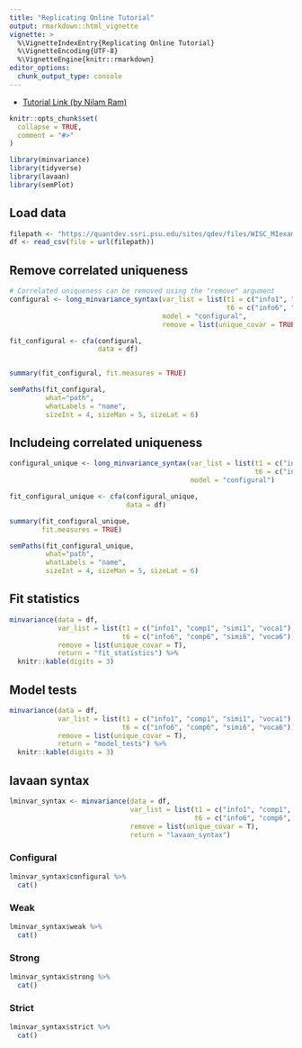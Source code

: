 ```yaml
---
title: "Replicating Online Tutorial"
output: rmarkdown::html_vignette
vignette: >
  %\VignetteIndexEntry{Replicating Online Tutorial}
  %\VignetteEncoding{UTF-8}
  %\VignetteEngine{knitr::rmarkdown}
editor_options: 
  chunk_output_type: console
---
```


- [Tutorial Link (by Nilam Ram)](https://quantdev.ssri.psu.edu/tutorials/intro-basics-longitudinal-measurement-invariance)


```r
knitr::opts_chunk$set(
  collapse = TRUE,
  comment = "#>"
)
```

```r
library(minvariance)
library(tidyverse)
library(lavaan)
library(semPlot)
```

## Load data

```r

filepath <- "https://quantdev.ssri.psu.edu/sites/qdev/files/WISC_MIexample.csv"
df <- read_csv(file = url(filepath))

```

## Remove correlated uniqueness

```r
# Correlated uniqueness can be removed using the "remove" argument
configural <- long_minvariance_syntax(var_list = list(t1 = c("info1", "comp1", "simi1", "voca1"),
                                                      t6 = c("info6", "comp6", "simi6", "voca6")),
                                      model = "configural", 
                                      remove = list(unique_covar = TRUE))

fit_configural <- cfa(configural,
                      data = df)


summary(fit_configural, fit.measures = TRUE)

```

```r

semPaths(fit_configural, 
         what="path",
         whatLabels = "name",
         sizeInt = 4, sizeMan = 5, sizeLat = 6)

```

## Includeing correlated uniqueness

```r

configural_unique <- long_minvariance_syntax(var_list = list(t1 = c("info1", "comp1", "simi1", "voca1"),
                                                             t6 = c("info6", "comp6", "simi6", "voca6")),
                                             model = "configural")

fit_configural_unique <- cfa(configural_unique,
                             data = df)

summary(fit_configural_unique, 
        fit.measures = TRUE)

```

```r

semPaths(fit_configural_unique, 
         what="path",
         whatLabels = "name",
         sizeInt = 4, sizeMan = 5, sizeLat = 6)

```

## Fit statistics

```r

minvariance(data = df, 
            var_list = list(t1 = c("info1", "comp1", "simi1", "voca1"),
                            t6 = c("info6", "comp6", "simi6", "voca6")),
            remove = list(unique_covar = T), 
            return = "fit_statistics") %>% 
  knitr::kable(digits = 3)

```

## Model tests

```r

minvariance(data = df, 
            var_list = list(t1 = c("info1", "comp1", "simi1", "voca1"),
                            t6 = c("info6", "comp6", "simi6", "voca6")),
            remove = list(unique_covar = T), 
            return = "model_tests") %>% 
  knitr::kable(digits = 3)

```


## lavaan syntax


```r

lminvar_syntax <- minvariance(data = df, 
                              var_list = list(t1 = c("info1", "comp1", "simi1", "voca1"),
                                              t6 = c("info6", "comp6", "simi6", "voca6")),
                              remove = list(unique_covar = T), 
                              return = "lavaan_syntax") 

```

### Configural

```r

lminvar_syntax$configural %>% 
  cat()

```


### Weak

```r

lminvar_syntax$weak %>% 
  cat()

```


### Strong

```r

lminvar_syntax$strong %>% 
  cat()

```


### Strict

```r

lminvar_syntax$strict %>% 
  cat()

```
